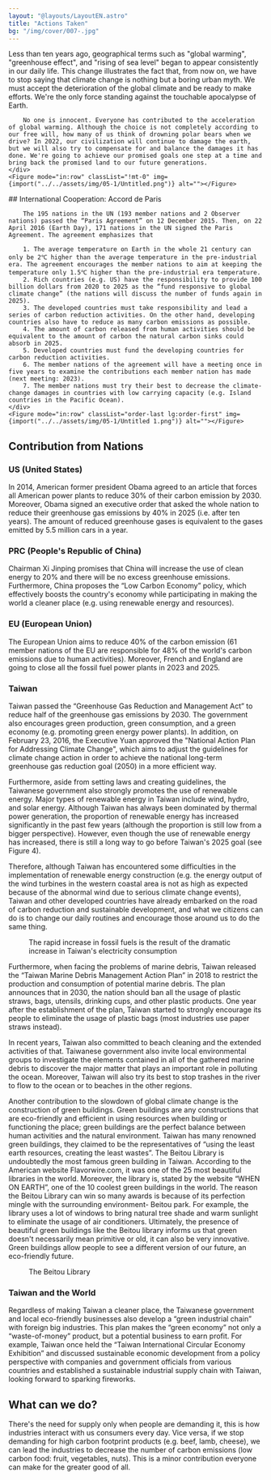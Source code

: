 ```yaml
---
layout: "@layouts/LayoutEN.astro"
title: "Actions Taken"
bg: "/img/cover/007-.jpg"
---
```



<Row>
    <div>
        Less than ten years ago, geographical terms such as "global warming", "greenhouse effect", and "rising of sea level" began to appear consistently in our daily life. This change illustrates the fact that, from now on, we have to stop saying that climate change is nothing but a boring urban myth. We must accept the deterioration of the global climate and be ready to make efforts. We're the only force standing against the touchable apocalypse of Earth.

        No one is innocent. Everyone has contributed to the acceleration of global warming. Although the choice is not completely according to our free will, how many of us think of drowning polar bears when we drive? In 2022, our civilization will continue to damage the earth, but we will also try to compensate for and balance the damages it has done. We're going to achieve our promised goals one step at a time and bring back the promised land to our future generations.
    </div>
    <Figure mode="in:row" classList="!mt-0" img={import("../../assets/img/05-1/Untitled.png")} alt=""></Figure>
</Row>
<Row>
    <div>
        ## International Cooperation: Accord de Paris

        The 195 nations in the UN (193 member nations and 2 Observer nations) passed the “Paris Agreement” on 12 December 2015. Then, on 22 April 2016 (Earth Day), 171 nations in the UN signed the Paris Agreement. The agreement emphasizes that 

        1. The average temperature on Earth in the whole 21 century can only be 2℃ higher than the average temperature in the pre-industrial era. The agreement encourages the member nations to aim at keeping the temperature only 1.5℃ higher than the pre-industrial era temperature.
        2. Rich countries (e.g. US) have the responsibility to provide 100 billion dollars from 2020 to 2025 as the “fund responsive to global climate change” (the nations will discuss the number of funds again in 2025).
        3. The developed countries must take responsibility and lead a series of carbon reduction activities. On the other hand, developing countries also have to reduce as many carbon emissions as possible. 
        4. The amount of carbon released from human activities should be equivalent to the amount of carbon the natural carbon sinks could absorb in 2025.
        5. Developed countries must fund the developing countries for carbon reduction activities.
        6. The member nations of the agreement will have a meeting once in five years to examine the contributions each member nation has made (next meeting: 2023).
        7. The member nations must try their best to decrease the climate-change damages in countries with low carrying capacity (e.g. Island countries in the Pacific Ocean).
    </div>
    <Figure mode="in:row" classList="order-last lg:order-first" img={import("../../assets/img/05-1/Untitled 1.png")} alt=""></Figure>
</Row>


## Contribution from Nations

### US (United States)

In 2014, American former president Obama agreed to an article that forces all American power plants to reduce 30% of their carbon emission by 2030. Moreover, Obama signed an executive order that asked the whole nation to reduce their greenhouse gas emissions by 40% in 2025 (i.e. after ten years). The amount of reduced greenhouse gases is equivalent to the gases emitted by 5.5 million cars in a year. 

### PRC (People's Republic of China)

Chairman Xi Jinping promises that China will increase the use of clean energy to 20% and there will be no excess greenhouse emissions. Furthermore, China proposes the “Low Carbon Economy” policy, which effectively boosts the country's economy while participating in making the world a cleaner place (e.g. using renewable energy and resources).

### EU (European Union)

The European Union aims to reduce 40% of the carbon emission (61 member nations of the EU are responsible for 48% of the world's carbon emissions due to human activities). Moreover, French and England are going to close all the fossil fuel power plants in 2023 and 2025. 

### Taiwan

Taiwan passed the “Greenhouse Gas Reduction and Management Act” to reduce half of the greenhouse gas emissions by 2030. The government also encourages green production, green consumption, and a green economy (e.g. promoting green energy power plants). In addition, on February 23, 2016, the Executive Yuan approved the "National Action Plan for Addressing Climate Change", which aims to adjust the guidelines for climate change action in order to achieve the national long-term greenhouse gas reduction goal (2050) in a more efficient way.

Furthermore, aside from setting laws and creating guidelines, the Taiwanese government also strongly promotes the use of renewable energy. Major types of renewable energy in Taiwan include wind, hydro, and solar energy. Although Taiwan has always been dominated by thermal power generation, the proportion of renewable energy has increased significantly in the past few years (although the proportion is still low from a bigger perspective). However, even though the use of renewable energy has increased, there is still a long way to go before Taiwan's 2025 goal (see Figure 4).

Therefore, although Taiwan has encountered some difficulties in the implementation of renewable energy construction (e.g. the energy output of the wind turbines in the western coastal area is not as high as expected because of the abnormal wind due to serious climate change events), Taiwan and other developed countries have already embarked on the road of carbon reduction and sustainable development, and what we citizens can do is to change our daily routines and encourage those around us to do the same thing.

<Row classList="mb-3">
    <Figure mode="in:row" img={import("../../assets/img/05-1/Untitled 2.png")} alt="">The rapid increase in fossil fuels is the result of the dramatic increase in Taiwan's electricity consumption</Figure>
    <Figure mode="in:row" img={import("../../assets/img/05-1/Untitled 3.png")} alt=""></Figure>
</Row>

Furthermore, when facing the problems of marine debris, Taiwan released the “Taiwan Marine Debris Management Action Plan” in 2018 to restrict the production and consumption of potential marine debris. The plan announces that in 2030, the nation should ban all the usage of plastic straws, bags, utensils, drinking cups, and other plastic products. One year after the establishment of the plan, Taiwan started to strongly encourage its people to eliminate the usage of plastic bags (most industries use paper straws instead). 

In recent years, Taiwan also committed to beach cleaning and the extended activities of that. Taiwanese government also invite local environmental groups to investigate the elements contained in all of the gathered marine debris to discover the major matter that plays an important role in polluting the ocean. Moreover, Taiwan will also try its best to stop trashes in the river to flow to the ocean or to beaches in the other regions. 

<Row>
    <div>
        Another contribution to the slowdown of global climate change is the construction of green buildings. Green buildings are any constructions that are eco-friendly and efficient in using resources when building or functioning the place; green buildings are the perfect balance between human activities and the natural environment. Taiwan has many renowned green buildings, they claimed to be the representatives of “using the least earth resources, creating the least wastes”. The Beitou Library is undoubtedly the most famous green building in Taiwan. According to the American website Flavorwire.com, it was one of the 25 most beautiful libraries in the world. Moreover, the library is, stated by the website “WHEN ON EARTH”, one of the 10 coolest green buildings in the world. The reason the Beitou Library can win so many awards is because of its perfection mingle with the surrounding environment- Beitou park. For example, the library uses a lot of windows to bring natural tree shade and warm sunlight to eliminate the usage of air conditioners. Ultimately, the presence of beautiful green buildings like the Beitou library informs us that green doesn't necessarily mean primitive or old, it can also be very innovative. Green buildings allow people to see a different version of our future, an eco-friendly future. 
    </div>
    <Figure mode="in:row" img={import("../../assets/img/05-1/Untitled 4.png")} alt="">The Beitou Library</Figure>
</Row>

### Taiwan and the World

Regardless of making Taiwan a cleaner place, the Taiwanese government and local eco-friendly businesses also develop a “green industrial chain” with foreign big industries. This plan makes the “green economy” not only a “waste-of-money” product, but a potential business to earn profit. For example, Taiwan once held the “Taiwan International Circular Economy Exhibition” and discussed sustainable economic development from a policy perspective with companies and government officials from various countries and established a sustainable industrial supply chain with Taiwan, looking forward to sparking fireworks.

## **What can we do?**

There's the need for supply only when people are demanding it, this is how industries interact with us consumers every day. Vice versa, if we stop demanding for high carbon footprint products (e.g. beef, lamb, cheese), we can lead the industries to decrease the number of carbon emissions (low carbon food: fruit, vegetables, nuts). This is a minor contribution everyone can make for the greater good of all. 

<Figure mode="center" img={import("../../assets/img/05-1/Untitled 5.png")} alt="" highQuality="2" imageFit="inside"></Figure>
